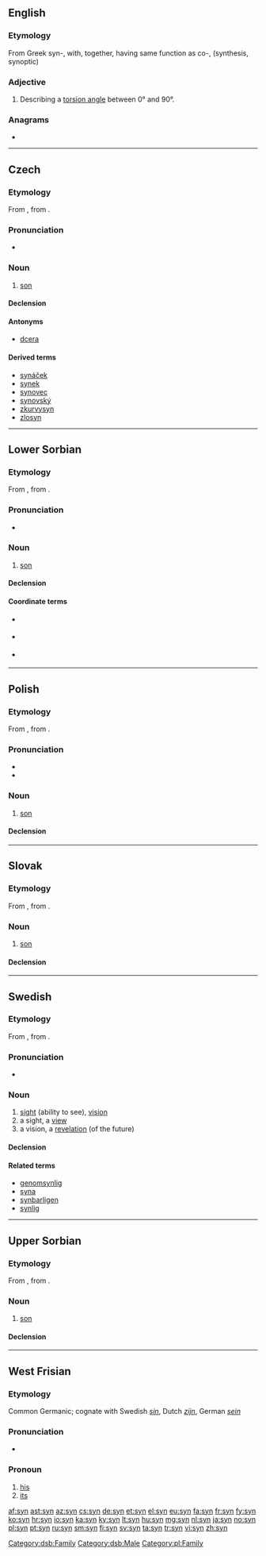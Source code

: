 {{also|syn-}}
==English==

===Etymology===
From Greek syn-, with, together, having same function as co-, (synthesis, synoptic)

===Adjective===
{{en-adj}}

# {{chemistry}} Describing a [[torsion angle]] between 0° and 90°.

===Anagrams===
* {{l|en|sny}}

----

==Czech==

===Etymology===
From {{etyl|sla-pro|cs}} {{recons|synъ|lang=sla-pro}}, from {{etyl|ine-pro|cs}} {{recons|suHnús|lang=ine-pro}}.

===Pronunciation===
* {{audio|Cs-syn.ogg|audio}}

===Noun===
{{cs-noun|g=m}}

# [[son]]

====Declension====
{{cs-decl-noun|syn|syna|synovi|syna|syne|synovi|synem|synové|synů|synům|syny|synové|synech|syny}}

====Antonyms====
* [[dcera]]<!--within the "child" class-->

====Derived terms====
* [[synáček]]
* [[synek]]
* [[synovec]]
* [[synovský]]
* [[zkurvysyn]]
* [[zlosyn]]

----

==Lower Sorbian==

===Etymology===
From {{etyl|sla-pro|dsb}} {{recons|synъ|lang=sla-pro}}, from {{etyl|ine-pro|dsb}} {{recons|suHnús|lang=ine-pro}}.

===Pronunciation===
* {{IPA|[sɨn]|lang=dsb}}

===Noun===
{{head|dsb|noun|g=m}}

# [[son]]

====Declension====
{{dsb-decl-noun|syn|syna|syny|syna|synowu|synow|synoju|synoma|synam|syna|synowu|synow|synom|synoma|synami|synje|synoma|synach}}

====Coordinate terms====
* {{sense|gender}} {{l|dsb|źowka}}
* {{sense|generation}} {{l|dsb|nan}}
* {{sense|gender and generation}} {{l|dsb|maś}}

[[Category:dsb:Family]]
[[Category:dsb:Male]]

----

==Polish==

===Etymology===
From {{etyl|sla-pro|pl}} {{recons|synъ|lang=sla-pro}}, from {{etyl|ine-pro|pl}} {{recons|suHnús|lang=ine-pro}}.

===Pronunciation===
* {{IPA|/sɨn/|lang=pl}}
* {{audio|pl-syn.ogg|audio}}

===Noun===
{{pl-noun|m}}

# [[son]]

====Declension====
{{pl-decl-noun
|syn|synowie
|syna|synów
|synowi|synom
|syna|synów
|synem|synami
|synu|synach
|synu|synowie
}}

[[Category:pl:Family]]

----

==Slovak==

===Etymology===
From {{etyl|sla-pro|sk}} {{recons|synъ|lang=sla-pro}}, from {{etyl|ine-pro|sk}} {{recons|suHnús|lang=ine-pro}}.

===Noun===
{{head|sk|noun|g=m}}

# [[son]]

====Declension====
{{sk-decl-noun|syn|syna|synovi|syna|synovi|synom|synovia|synov|synom|synov|synoch|synmi}}

----

==Swedish==
{{wikipedia|lang=sv}}
===Etymology===
From {{etyl|non|sv}} {{term|sýn|lang=non}}, from {{etyl|gem-pro|sv}} {{recons|siuniz|lang=gem-pro}}.

===Pronunciation===
* {{audio|Sv-syn.ogg|Audio}}

===Noun===
{{sv-noun|g=c}}

# [[sight]] (ability to see), [[vision]]
# a sight, a [[view]]
# a vision, a [[revelation]] (of the future)

====Declension====
{{sv-noun-reg-er}}

====Related terms====
* [[genomsynlig]]
* [[syna]]
* [[synbarligen]]
* [[synlig]]

----

==Upper Sorbian==

===Etymology===
From {{etyl|sla-pro|hsb}} {{recons|synъ|lang=sla-pro}}, from {{etyl|ine-pro|hsb}} {{recons|suHnús|lang=ine-pro}}.

===Noun===
{{head|hsb|noun|g=m}}

# [[son]]

====Declension====
{{hsb-decl-noun|syn|synaj|synojo|syna|synow|synow|synej|synomaj|synam|syna|synow|synow|synom|synomaj|synami|synje|synomaj|synach|synje|synaj|synojo}}

----

==West Frisian==

===Etymology===

Common Germanic; cognate with Swedish ''[[sin]]'', Dutch ''[[zijn]]'', German ''[[sein]]''

===Pronunciation===

* {{IPA|/sin/|lang=fy}}

===Pronoun===
{{head|fy|pronoun}}

# [[his]]
# [[its]]

[[af:syn]]
[[ast:syn]]
[[az:syn]]
[[cs:syn]]
[[de:syn]]
[[et:syn]]
[[el:syn]]
[[eu:syn]]
[[fa:syn]]
[[fr:syn]]
[[fy:syn]]
[[ko:syn]]
[[hr:syn]]
[[io:syn]]
[[ka:syn]]
[[ky:syn]]
[[lt:syn]]
[[hu:syn]]
[[mg:syn]]
[[nl:syn]]
[[ja:syn]]
[[no:syn]]
[[pl:syn]]
[[pt:syn]]
[[ru:syn]]
[[sm:syn]]
[[fi:syn]]
[[sv:syn]]
[[ta:syn]]
[[tr:syn]]
[[vi:syn]]
[[zh:syn]]